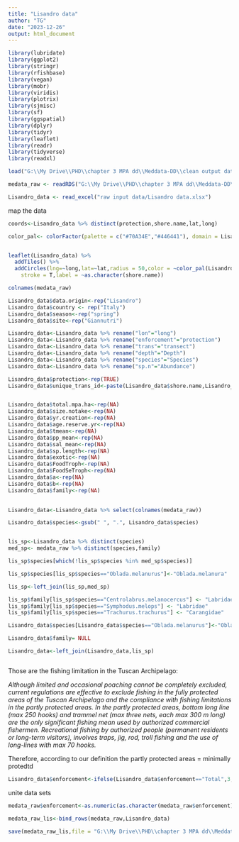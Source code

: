 ```yaml
---
title: "Lisandro data"
author: "TG"
date: "2023-12-26"
output: html_document
---
```




```r

library(lubridate)
library(ggplot2)
library(stringr)
library(rfishbase)
library(vegan)
library(mobr)
library(viridis)
library(plotrix)
library(sjmisc)
library(sf)
library(ggspatial)
library(dplyr)
library(tidyr)
library(leaflet)
library(readr)
library(tidyverse)
library(readxl)

```


```r
load("G:\\My Drive\\PHD\\chapter 3 MPA dd\\Meddata-DD\\clean output data\\Clean_Medata.Rdata")

medata_raw <- readRDS("G:\\My Drive\\PHD\\chapter 3 MPA dd\\Meddata-DD\\raw input data\\medata_from_git_after_cyp.Rds") 

Lisandro_data <- read_excel("raw input data/Lisandro data.xlsx")
```

map the data

```r
coords<-Lisandro_data %>% distinct(protection,shore.name,lat,long)

color_pal<- colorFactor(palette = c("#70A34E","#446441"), domain = Lisandro_data$protection,alpha = 0.5)


leaflet(Lisandro_data) %>% 
  addTiles() %>% 
  addCircles(lng=~long,lat=~lat,radius = 50,color = ~color_pal(Lisandro_data$protection),
    stroke = T,label = ~as.character(shore.name))
```

```r
colnames(medata_raw)

Lisandro_data$data.origin<-rep("Lisandro")
Lisandro_data$country <- rep("Italy")
Lisandro_data$season<-rep("spring")
Lisandro_data$site<-rep("Giannutri")

Lisandro_data<-Lisandro_data %>% rename("lon"="long")
Lisandro_data<-Lisandro_data %>% rename("enforcement"="protection")
Lisandro_data<-Lisandro_data %>% rename("trans"="transect")
Lisandro_data<-Lisandro_data %>% rename("depth"="Depth")
Lisandro_data<-Lisandro_data %>% rename("species"="Species")
Lisandro_data<-Lisandro_data %>% rename("sp.n"="Abundance")

Lisandro_data$protection<-rep(TRUE)
Lisandro_data$unique_trans_id<-paste(Lisandro_data$shore.name,Lisandro_data$trans,Lisandro_data$enforcement,sep = "_")


Lisandro_data$total.mpa.ha<-rep(NA)
Lisandro_data$size.notake<-rep(NA)
Lisandro_data$yr.creation<-rep(NA)
Lisandro_data$age.reserve.yr<-rep(NA)
Lisandro_data$tmean<-rep(NA)
Lisandro_data$pp_mean<-rep(NA)
Lisandro_data$sal_mean<-rep(NA)
Lisandro_data$sp.length<-rep(NA)
Lisandro_data$exotic<-rep(NA)
Lisandro_data$FoodTroph<-rep(NA)
Lisandro_data$FoodSeTroph<-rep(NA)
Lisandro_data$a<-rep(NA)
Lisandro_data$b<-rep(NA)
Lisandro_data$family<-rep(NA)
 

Lisandro_data<-Lisandro_data %>% select(colnames(medata_raw))

Lisandro_data$species<-gsub(" ", ".", Lisandro_data$species)


lis_sp<-Lisandro_data %>% distinct(species)
med_sp<- medata_raw %>% distinct(species,family)

lis_sp$species[which(!lis_sp$species %in% med_sp$species)]

lis_sp$species[lis_sp$species=="Oblada.melanurus"]<-"Oblada.melanura"

lis_sp<-left_join(lis_sp,med_sp)

lis_sp$family[lis_sp$species=="Centrolabrus.melanocercus"] <- "Labridae"
lis_sp$family[lis_sp$species=="Symphodus.melops"] <- "Labridae"
lis_sp$family[lis_sp$species=="Trachurus.trachurus"] <- "Carangidae"

Lisandro_data$species[Lisandro_data$species=="Oblada.melanurus"]<-"Oblada.melanura"

Lisandro_data$family= NULL

Lisandro_data<-left_join(Lisandro_data,lis_sp)



```





Those are the fishing limitation in the Tuscan Archipelago:

*Although limited and occasional poaching cannot be completely excluded, current regulations are effective to exclude fishing in the fully protected areas of the Tuscan Archipelago and the compliance with fishing limitations in the partly protected areas. In the partly protected areas, bottom long line (max 250 hooks) and trammel net (max three nets, each max 300 m long) are the only significant fishing mean used by authorized commercial fishermen. Recreational fishing by authorized people (permanent residents or long-term visitors), involves traps, jig, rod, troll fishing and the use of long-lines with max 70 hooks.*

Therefore, according to our definition the partly protected areas = minimally protedtd

```r
Lisandro_data$enforcement<-ifelse(Lisandro_data$enforcement=="Total",3,1)

```

unite data sets

```r

medata_raw$enforcement<-as.numeric(as.character(medata_raw$enforcement))

medata_raw_lis<-bind_rows(medata_raw,Lisandro_data)

save(medata_raw_lis,file = "G:\\My Drive\\PHD\\chapter 3 MPA dd\\Meddata-DD\\clean output data\\medata_raw_lis.Rdata")

```



